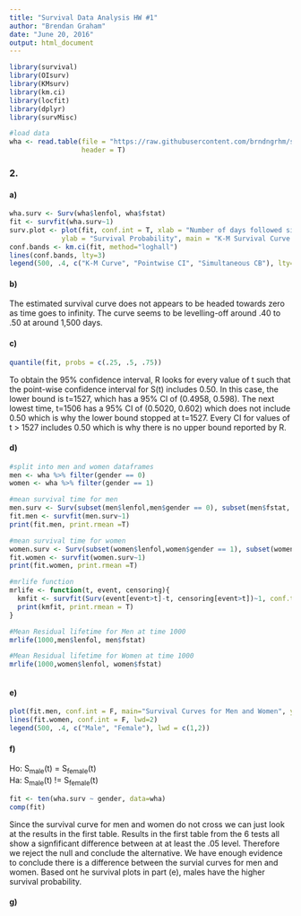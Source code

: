 ```yaml
---
title: "Survival Data Analysis HW #1"
author: "Brendan Graham"
date: "June 20, 2016"
output: html_document
---
```


```r
library(survival)
library(OIsurv)
library(KMsurv)
library(km.ci)
library(locfit)
library(dplyr)
library(survMisc)

#load data 
wha <- read.table(file = "https://raw.githubusercontent.com/brndngrhm/survival_analysis/master/data/whas500.txt", 
                  header = T)
```

### 2.
#### a)
 
```r
wha.surv <- Surv(wha$lenfol, wha$fstat)
fit <- survfit(wha.surv~1)
surv.plot <- plot(fit, conf.int = T, xlab = "Number of days followed since MI",
             ylab = "Survival Probability", main = "K-M Survival Curve of Heart Attack Survivors")
conf.bands <- km.ci(fit, method="loghall")
lines(conf.bands, lty=3)
legend(500, .4, c("K-M Curve", "Pointwise CI", "Simultaneous CB"), lty=c(1,2,3))
```

#### b) 
The estimated survival curve does not appears to be headed towards zero as time goes to infinity. The curve seems to be levelling-off around .40 to .50 at around 1,500 days.


#### c)

```r
quantile(fit, probs = c(.25, .5, .75))
```

To obtain the 95% confidence interval, R looks for every value of t such that the point-wise confidence interval for S(t) includes 0.50. In this case, the lower bound is t=1527, which has a 95% CI of (0.4958, 0.598). The next lowest time, t=1506 has a 95% CI of (0.5020, 0.602) which does not include 0.50 which is why the lower bound stopped at t=1527. Every CI for values of t > 1527 includes 0.50 which is why there is no upper bound reported by R.

#### d)
```r
#split into men and women dataframes
men <- wha %>% filter(gender == 0)
women <- wha %>% filter(gender == 1)

#mean survival time for men
men.surv <- Surv(subset(men$lenfol,men$gender == 0), subset(men$fstat, men$gender == 0))
fit.men <- survfit(men.surv~1)
print(fit.men, print.rmean =T)

#mean survival time for women
women.surv <- Surv(subset(women$lenfol,women$gender == 1), subset(women$fstat, women$gender == 1))
fit.women <- survfit(women.surv~1)
print(fit.women, print.rmean =T)

#mrlife function
mrlife <- function(t, event, censoring){
  kmfit <- survfit(Surv(event[event>t]-t, censoring[event>t])~1, conf.type="log-log")
  print(kmfit, print.rmean = T)
}

#Mean Residual lifetime for Men at time 1000
mrlife(1000,men$lenfol, men$fstat)

#Mean Residual lifetime for Women at time 1000 
mrlife(1000,women$lenfol, women$fstat)



```

#### e) 
```r
plot(fit.men, conf.int = F, main="Survival Curves for Men and Women", ylab="Survival probability", xlab="Number of days followed since MI")
lines(fit.women, conf.int = F, lwd=2)
legend(500, .4, c("Male", "Female"), lwd = c(1,2))
```

#### f)
Ho: S~male~(t) = S~female~(t)  
Ha: S~male~(t) != S~female~(t)
```r
fit <- ten(wha.surv ~ gender, data=wha)
comp(fit)
```
Since the survival curve for men and women do not cross we can just look at the results in the first table. Results in the first table from the 6 tests all show a signfificant difference between at at least the .05 level. Therefore we reject the null and conclude the alternative. We have enough evidence to conclude there is a difference between the survial curves for men and women. Based ont he survival plots in part (e), males have the higher survival probability.

#### g)
